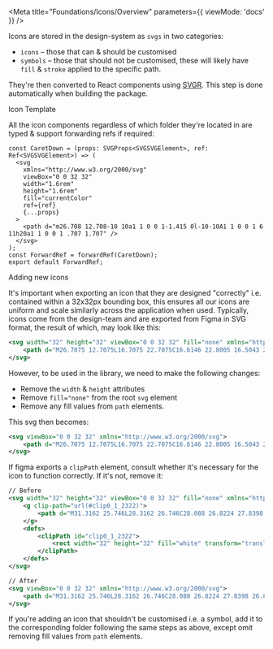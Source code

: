 
<Meta title="Foundations/Icons/Overview" parameters={{ viewMode: 'docs' }} />

<Title>Overview</Title>

Icons are stored in the design-system as `svgs` in two categories:

- `icons` – those that can & should be customised
- `symbols` – those that should not be customised, these will likely have `fill` & `stroke` applied to the specific path.

They're then converted to React components using [SVGR](https://react-svgr.com/). This step is done automatically when building
the package.

<Subtitle>Icon Template</Subtitle>

All the icon components regardless of which folder they're located in are typed & support forwarding refs if required:

```tsx
const CaretDown = (props: SVGProps<SVGSVGElement>, ref: Ref<SVGSVGElement>) => (
  <svg
    xmlns="http://www.w3.org/2000/svg"
    viewBox="0 0 32 32"
    width="1.6rem"
    height="1.6rem"
    fill="currentColor"
    ref={ref}
    {...props}
  >
    <path d="m26.708 12.708-10 10a1 1 0 0 1-1.415 0l-10-10A1 1 0 0 1 6 11h20a1 1 0 0 1 .707 1.707" />
  </svg>
);
const ForwardRef = forwardRef(CaretDown);
export default ForwardRef;
```

<Subtitle>Adding new icons</Subtitle>

It's important when exporting an icon that they are designed "correctly" i.e. contained within a 32x32px bounding box,
this ensures all our icons are uniform and scale similarly across the application when used. Typically, icons come from
the design-team and are exported from Figma in SVG format, the result of which, may look like this:

```xml
<svg width="32" height="32" viewBox="0 0 32 32" fill="none" xmlns="http://www.w3.org/2000/svg">
    <path d="M26.7075 12.7075L16.7075 22.7075C16.6146 22.8005 16.5043 22.8742 16.3829 22.9246C16.2615 22.9749 16.1314 23.0008 16 23.0008C15.8686 23.0008 15.7385 22.9749 15.6171 22.9246C15.4957 22.8742 15.3854 22.8005 15.2925 22.7075L5.29249 12.7075C5.15248 12.5676 5.05712 12.3894 5.01846 12.1953C4.97981 12.0012 4.99962 11.8 5.07537 11.6172C5.15112 11.4344 5.27942 11.2782 5.44401 11.1683C5.60861 11.0584 5.8021 10.9998 5.99999 11H26C26.1979 10.9998 26.3914 11.0584 26.556 11.1683C26.7206 11.2782 26.8489 11.4344 26.9246 11.6172C27.0004 11.8 27.0202 12.0012 26.9815 12.1953C26.9429 12.3894 26.8475 12.5676 26.7075 12.7075Z" fill="black"/>
</svg>
```

However, to be used in the library, we need to make the following changes:

- Remove the `width` & `height` attributes
- Remove `fill="none"` from the root `svg` element
- Remove any fill values from `path` elements.

This svg then becomes:

```xml
<svg viewBox="0 0 32 32" xmlns="http://www.w3.org/2000/svg">
    <path d="M26.7075 12.7075L16.7075 22.7075C16.6146 22.8005 16.5043 22.8742 16.3829 22.9246C16.2615 22.9749 16.1314 23.0008 16 23.0008C15.8686 23.0008 15.7385 22.9749 15.6171 22.9246C15.4957 22.8742 15.3854 22.8005 15.2925 22.7075L5.29249 12.7075C5.15248 12.5676 5.05712 12.3894 5.01846 12.1953C4.97981 12.0012 4.99962 11.8 5.07537 11.6172C5.15112 11.4344 5.27942 11.2782 5.44401 11.1683C5.60861 11.0584 5.8021 10.9998 5.99999 11H26C26.1979 10.9998 26.3914 11.0584 26.556 11.1683C26.7206 11.2782 26.8489 11.4344 26.9246 11.6172C27.0004 11.8 27.0202 12.0012 26.9815 12.1953C26.9429 12.3894 26.8475 12.5676 26.7075 12.7075Z" />
</svg>
```

If figma exports a `clipPath` element, consult whether it's necessary for the icon to function correctly. If it's not, remove it:

```xml
// Before
<svg width="32" height="32" viewBox="0 0 32 32" fill="none" xmlns="http://www.w3.org/2000/svg">
    <g clip-path="url(#clip0_1_2322)">
        <path d="M31.3162 25.746L28.3162 26.746C28.088 26.8224 27.8398 26.8139 27.6173 26.7221C27.3948 26.6302 27.2129 26.4612 27.105 26.246L23.3812 18.7973H13C12.7348 18.7973 12.4804 18.6919 12.2929 18.5044C12.1053 18.3169 12 18.0625 12 17.7973V14.0898C10.3892 14.5706 9.00529 15.6151 8.10114 17.0322C7.19698 18.4494 6.83299 20.1445 7.07569 21.8079C7.31838 23.4713 8.15156 24.9918 9.42294 26.0915C10.6943 27.1912 12.319 27.7967 14 27.7973C17.2387 27.7973 20.2612 25.541 21.0312 22.5473C21.0641 22.4201 21.1216 22.3006 21.2006 22.1956C21.2797 22.0906 21.3786 22.0022 21.4918 21.9355C21.6049 21.8688 21.7301 21.825 21.8602 21.8066C21.9903 21.7883 22.1228 21.7957 22.25 21.8285C22.3772 21.8614 22.4967 21.9189 22.6017 21.9979C22.7067 22.077 22.795 22.1759 22.8618 22.2891C22.9285 22.4022 22.9723 22.5274 22.9907 22.6575C23.009 22.7876 23.0016 22.9201 22.9687 23.0473C21.9612 26.9598 18.19 29.7973 14 29.7973C11.7882 29.796 9.65436 28.9803 8.00571 27.5059C6.35706 26.0314 5.30906 24.0016 5.06174 21.8037C4.81442 19.6058 5.3851 17.3937 6.66485 15.5898C7.94461 13.7859 9.84381 12.5163 12 12.0235V9.64854C11.1943 9.40833 10.502 8.88616 10.0497 8.1775C9.5974 7.46884 9.41528 6.62104 9.53665 5.78914C9.65803 4.95724 10.0748 4.19682 10.7107 3.64693C11.3467 3.09704 12.1593 2.79443 13 2.79443C13.8407 2.79443 14.6533 3.09704 15.2893 3.64693C15.9252 4.19682 16.3419 4.95724 16.4633 5.78914C16.5847 6.62104 16.4026 7.46884 15.9503 8.1775C15.4979 8.88616 14.8057 9.40833 14 9.64854V11.7973H21C21.2652 11.7973 21.5196 11.9026 21.7071 12.0902C21.8946 12.2777 22 12.5321 22 12.7973C22 13.0625 21.8946 13.3169 21.7071 13.5044C21.5196 13.6919 21.2652 13.7973 21 13.7973H14V16.7973H24C24.1856 16.7974 24.3674 16.8491 24.5253 16.9467C24.6831 17.0443 24.8107 17.1838 24.8937 17.3498L28.5062 24.5748L30.6837 23.8485C30.9354 23.7647 31.21 23.7842 31.4472 23.9028C31.6845 24.0214 31.8649 24.2294 31.9487 24.481C32.0326 24.7327 32.0131 25.0073 31.8945 25.2445C31.7759 25.4818 31.5679 25.6622 31.3162 25.746Z" fill="black"/>
    </g>
    <defs>
        <clipPath id="clip0_1_2322">
            <rect width="32" height="32" fill="white" transform="translate(0 0.797363)"/>
        </clipPath>
    </defs>
</svg>

// After
<svg viewBox="0 0 32 32" xmlns="http://www.w3.org/2000/svg">
    <path d="M31.3162 25.746L28.3162 26.746C28.088 26.8224 27.8398 26.8139 27.6173 26.7221C27.3948 26.6302 27.2129 26.4612 27.105 26.246L23.3812 18.7973H13C12.7348 18.7973 12.4804 18.6919 12.2929 18.5044C12.1053 18.3169 12 18.0625 12 17.7973V14.0898C10.3892 14.5706 9.00529 15.6151 8.10114 17.0322C7.19698 18.4494 6.83299 20.1445 7.07569 21.8079C7.31838 23.4713 8.15156 24.9918 9.42294 26.0915C10.6943 27.1912 12.319 27.7967 14 27.7973C17.2387 27.7973 20.2612 25.541 21.0312 22.5473C21.0641 22.4201 21.1216 22.3006 21.2006 22.1956C21.2797 22.0906 21.3786 22.0022 21.4918 21.9355C21.6049 21.8688 21.7301 21.825 21.8602 21.8066C21.9903 21.7883 22.1228 21.7957 22.25 21.8285C22.3772 21.8614 22.4967 21.9189 22.6017 21.9979C22.7067 22.077 22.795 22.1759 22.8618 22.2891C22.9285 22.4022 22.9723 22.5274 22.9907 22.6575C23.009 22.7876 23.0016 22.9201 22.9687 23.0473C21.9612 26.9598 18.19 29.7973 14 29.7973C11.7882 29.796 9.65436 28.9803 8.00571 27.5059C6.35706 26.0314 5.30906 24.0016 5.06174 21.8037C4.81442 19.6058 5.3851 17.3937 6.66485 15.5898C7.94461 13.7859 9.84381 12.5163 12 12.0235V9.64854C11.1943 9.40833 10.502 8.88616 10.0497 8.1775C9.5974 7.46884 9.41528 6.62104 9.53665 5.78914C9.65803 4.95724 10.0748 4.19682 10.7107 3.64693C11.3467 3.09704 12.1593 2.79443 13 2.79443C13.8407 2.79443 14.6533 3.09704 15.2893 3.64693C15.9252 4.19682 16.3419 4.95724 16.4633 5.78914C16.5847 6.62104 16.4026 7.46884 15.9503 8.1775C15.4979 8.88616 14.8057 9.40833 14 9.64854V11.7973H21C21.2652 11.7973 21.5196 11.9026 21.7071 12.0902C21.8946 12.2777 22 12.5321 22 12.7973C22 13.0625 21.8946 13.3169 21.7071 13.5044C21.5196 13.6919 21.2652 13.7973 21 13.7973H14V16.7973H24C24.1856 16.7974 24.3674 16.8491 24.5253 16.9467C24.6831 17.0443 24.8107 17.1838 24.8937 17.3498L28.5062 24.5748L30.6837 23.8485C30.9354 23.7647 31.21 23.7842 31.4472 23.9028C31.6845 24.0214 31.8649 24.2294 31.9487 24.481C32.0326 24.7327 32.0131 25.0073 31.8945 25.2445C31.7759 25.4818 31.5679 25.6622 31.3162 25.746Z" />
</svg>
```

If you're adding an icon that shouldn't be customised i.e. a symbol, add it to the corresponding folder following the same steps as above,
except omit removing fill values from `path` elements.
